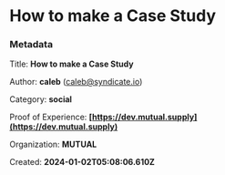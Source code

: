 # How to make a Case Study



### Metadata

Title: **How to make a Case Study**

Author: **caleb** (caleb@syndicate.io)

Category: **social**

Proof of Experience: **[https://dev.mutual.supply](https://dev.mutual.supply)**

Organization: **MUTUAL**

Created: **2024-01-02T05:08:06.610Z**



